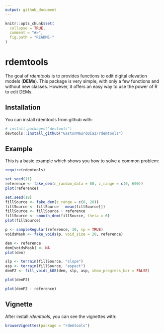 ```yaml
---
output: github_document
---
```


<!-- README.md is generated from README.Rmd. Please edit that file -->

```r
knitr::opts_chunk$set(
  collapse = TRUE,
  comment = "#>",
  fig.path = "README-"
)
```

# rdemtools

The goal of *rdemtools* is to provides functions to edit digital elevation models (**DEMs**). This package is very simple, with only a few functions and without new classes. However, it offers an easy way to use the power of R to edit DEMs.

## Installation

You can install rdemtools from github with:

```r
# install.packages("devtools")
devtools::install_github("GastonMauroDiaz/rdemtools")
```

## Example

This is a basic example which shows you how to solve a common problem:

```r
require(rdemtools)

```


```r
set.seed(11)
reference <- fake_dem(n_random_data = 60, z_range = c(0, 600))
plot(reference)

set.seed(18)
fillSource <- fake_dem(z_range = c(0, 20))
fillSource <- fillSource - mean(fillSource[])
fillSource <- fillSource + reference
fillSource <- smooth_dem(fillSource, theta = 6)
plot(fillSource)

p <- sampleRegular(reference, 10, sp = TRUE)
voidsMask <- fake_voids(p, void_size = 20, reference)

dem <- reference
dem[voidsMask] <- NA
plot(dem)

slp <- terrain(fillSource, "slope")
asp <- terrain(fillSource, "aspect")
demF2 <- fill_voids_k08(dem, slp, asp, show_progress_bar = FALSE)

plot(demF2)

plot(demF2 - reference)

```

## Vignette

After install *rdemtools*, you can see the vignettes with: 

```r
browseVignettes(package = "rdemtools")
```
